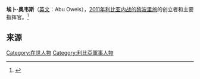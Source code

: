{{Infobox military person
| name          =埃卜·奥韦斯
| image         =
| caption       =
| birth_date    =  
| death_date    =
| birth_place   =
| death_place   =
| placeofburial =
| placeofburial_label =
| placeofburial_coordinates =
| nickname      =
| birth_name    =
| country       =
| allegiance    =[[利比亚国家过渡委员会|利比亚国家过渡委员会]]
| branch        =  
| serviceyears  =
| rank          =主要指挥官 
| servicenumber =
| unit          =
| commands      =[[利比亚国民解放军|利比亚国民解放军]]  [[的黎波里旅|的黎波里旅]]
| battles       =[[2011年利比亚内战|2011年利比亚内战]]
| battles_label =
| awards        =
| relations     =
| laterwork     =
}}
'''埃卜·奥韦斯'''（[[英文|英文]]：Abu Oweis），[[2011年利比亚内战|2011年利比亚内战]][[的黎波里旅|的黎波里旅]]的创立者和主要指挥官。<ref>{{Cite web |url=http://www.thejakartaglobe.com/international/libyan-rebels-plan-for-post-gadhafi-era/460488 |title=Libyan Rebels Plan for Post-Gadhafi Era |accessdate=2011-08-22 |archive-date=2012-09-28 |archive-url=https://web.archive.org/web/20120928141545/http://www.thejakartaglobe.com/international/libyan-rebels-plan-for-post-gadhafi-era/460488 |dead-url=no }}</ref>

==来源==
{{reflist}}

{{Africa-bio-stub}}

[[Category:在世人物|Category:在世人物]]
[[Category:利比亞軍事人物|Category:利比亞軍事人物]]